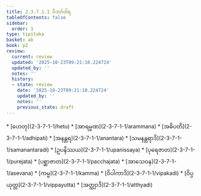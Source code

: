 ```yaml
---
title: 2.3.7.1.1 ဝိဘင်္ဂဝါရ
tableOfContents: false
sidebar:
  order: 1
type: tipitaka
basket: ab
book: p2
review:
  current: review
  updated: '2025-10-23T09:21:10.224724'
  updated_by: ''
  notes: ''
  history:
  - state: review
    date: '2025-10-23T09:21:10.224724'
    updated_by: ''
    notes: ''
    previous_state: draft
---
```



<ReviewStatus review={frontmatter.review} showDetails={true} />

<HypothesisAnnotation frontmatter={frontmatter} />

<DynamicBreadcrumb />



<TableOfContents book="p2" section="2.3.7.1.1">
* [ဟေတု](2-3-7-1-1/hetu)
* [အာရမ္မဏ](2-3-7-1-1/arammana)
* [အဓိပတိ](2-3-7-1-1/adhipati)
* [အနန္တရ](2-3-7-1-1/anantara)
* [သမနန္တရာဒိ](2-3-7-1-1/samanantaradi)
* [ဥပနိဿယ](2-3-7-1-1/upanissaya)
* [ပုရေဇာတ](2-3-7-1-1/purejata)
* [ပစ္ဆာဇာတ](2-3-7-1-1/pacchajata)
* [အာသေဝန](2-3-7-1-1/asevana)
* [ကမ္မ](2-3-7-1-1/kamma)
* [ဝိပါကာဒိ](2-3-7-1-1/vipakadi)
* [ဝိပ္ပယုတ္တ](2-3-7-1-1/vippayutta)
* [အတ္ထျာဒိ](2-3-7-1-1/atthyadi)
</TableOfContents>